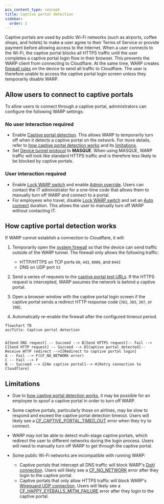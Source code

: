 ```yaml
---
pcx_content_type: concept
title: Captive portal detection
sidebar:
  order: 3
---
```


Captive portals are used by public Wi-Fi networks (such as airports, coffee shops, and hotels) to make a user agree to their Terms of Service or provide payment before allowing access to the Internet. When a user connects to the Wi-Fi, the captive portal blocks all HTTPS traffic until the user completes a captive portal login flow in their browser. This prevents the WARP client from connecting to Cloudflare. At the same time, WARP creates [firewall rules](/cloudflare-one/connections/connect-devices/warp/configure-warp/route-traffic/warp-architecture/#ip-traffic) on the device to send all traffic to Cloudflare. The user is therefore unable to access the captive portal login screen unless they temporarily disable WARP.

## Allow users to connect to captive portals

To allow users to connect through a captive portal, administrators can configure the following WARP settings:

### No user interaction required

- Enable [Captive portal detection](/cloudflare-one/connections/connect-devices/warp/configure-warp/warp-settings/#captive-portal-detection). This allows WARP to temporarily turn off when it detects a captive portal on the network. For more details, refer to [how captive portal detection works](#how-captive-portal-detection-works) and its [limitations](#limitations).
- Set [Device tunnel protocol](/cloudflare-one/connections/connect-devices/warp/configure-warp/warp-settings/#device-tunnel-protocol) to **MASQUE**. When using MASQUE, WARP traffic will look like standard HTTPS traffic and is therefore less likely to be blocked by captive portals.

### User interaction required

- Enable [Lock WARP switch](/cloudflare-one/connections/connect-devices/warp/configure-warp/warp-settings/#lock-warp-switch) and enable [Admin override](/cloudflare-one/connections/connect-devices/warp/configure-warp/warp-settings/#admin-override). Users can contact the IT administrator for a one-time code that allows them to manually turn off WARP and connect to a portal.
- For employees who travel, disable [Lock WARP switch](/cloudflare-one/connections/connect-devices/warp/configure-warp/warp-settings/#lock-warp-switch) and set an [Auto connect](/cloudflare-one/connections/connect-devices/warp/configure-warp/warp-settings/#auto-connect) duration. This allows the user to manually turn off WARP without contacting IT.

## How captive portal detection works

If WARP cannot establish a connection to Cloudflare, it will:

1. Temporarily open the [system firewall](/cloudflare-one/connections/connect-devices/warp/configure-warp/route-traffic/warp-architecture/#ip-traffic) so that the device can send traffic outside of the WARP tunnel. The firewall only allows the following traffic:

   - HTTP/HTTPS on TCP ports `80`, `443`, `8080`, and `8443`
   - DNS on UDP port `53`

2. Send a series of requests to the [captive portal test URLs](/cloudflare-one/connections/connect-devices/warp/deployment/firewall/#captive-portal). If the HTTPS request is intercepted, WARP assumes the network is behind a captive portal.

3. Open a browser window with the captive portal login screen if the captive portal sends a redirect HTTP response code (`302`, `303`, `307`, or `308`).

4. Automatically re-enable the firewall after the configured timeout period.

```mermaid
flowchart TB
accTitle: Captive portal detection


A[Send DNS request] -- Succeed --> B[Send HTTPS request]-- Fail --> C[Send HTTP request] -- Succeed --> D[Captive portal detected]-- Receive HTTP redirect -->I[Redirect to captive portal login]
A -- Fail --> F(CF_NO_NETWORK error)
C -- Fail --> F
B -- Succeed --> G[No captive portal]--> H[Retry connection to Cloudflare]
```

## Limitations

- Due to [how captive portal detection works](#how-captive-portal-detection-works), it may be possible for an employee to spoof a captive portal in order to turn off WARP.
- Some captive portals, particularly those on airlines, may be slow to respond and exceed the captive portal detection timeout. Users will likely see a [CF_CAPTIVE_PORTAL_TIMED_OUT](/cloudflare-one/connections/connect-devices/warp/troubleshooting/client-errors/#cf_captive_portal_timed_out) error when they try to connect.
- WARP may not be able to detect multi-stage captive portals, which redirect the user to different networks during the login process. Users will need to manually turn off WARP to get through the captive portal.
- Some public Wi-Fi networks are incompatible with running WARP:

  - Captive portals that intercept all DNS traffic will block WARP's [DoH connection](/cloudflare-one/connections/connect-devices/warp/configure-warp/route-traffic/warp-architecture/#overview). Users will likely see a [CF_NO_NETWORK](/cloudflare-one/connections/connect-devices/warp/troubleshooting/client-errors/#cf_no_network) error after they login to the captive portal.
  - Captive portals that only allow HTTPS traffic will block WARP's [Wireguard UDP connection](/cloudflare-one/connections/connect-devices/warp/configure-warp/route-traffic/warp-architecture/#overview). Users will likely see a [CF_HAPPY_EYEBALLS_MITM_FAILURE](/cloudflare-one/connections/connect-devices/warp/troubleshooting/client-errors/#cf_happy_eyeballs_failure) error after they login to the captive portal.
